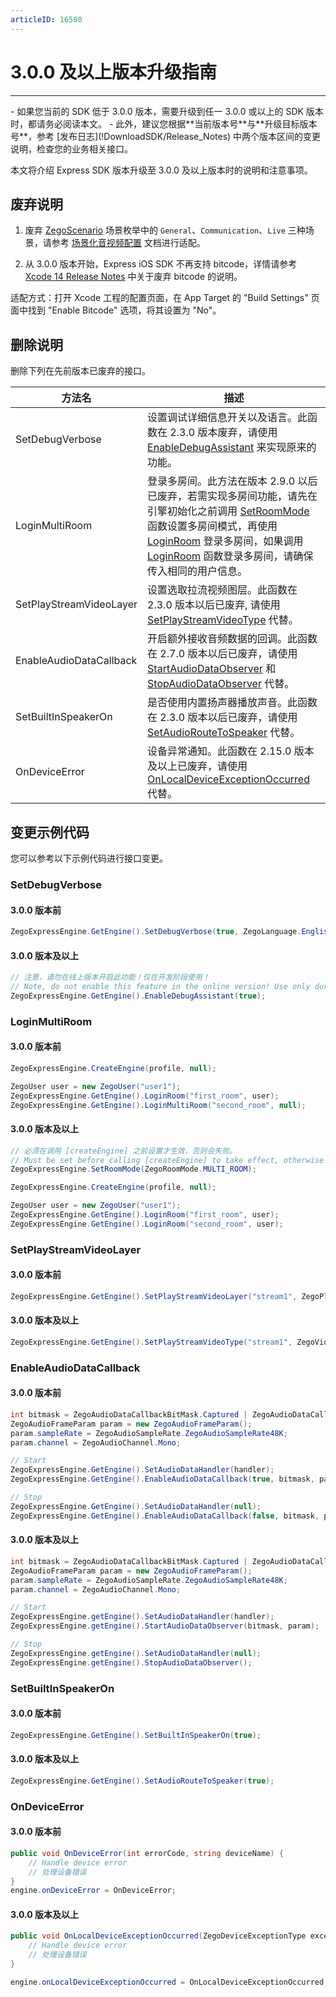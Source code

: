```yaml
---
articleID: 16580
---
```

<style>
table th:nth-of-type(1) {min-width: 120px; width: 30%;}
table {width: 100%;}
</style>

# 3.0.0 及以上版本升级指南

---

<Warning title="注意">
- 如果您当前的 SDK 低于 3.0.0 版本，需要升级到任一 3.0.0 或以上的 SDK 版本时，都请务必阅读本文。
- 此外，建议您根据**当前版本号**与**升级目标版本号**，参考 [发布日志](!DownloadSDK/Release_Notes) 中两个版本区间的变更说明，检查您的业务相关接口。
</Warning>


本文将介绍 Express SDK 版本升级至 3.0.0 及以上版本时的说明和注意事项。

## 废弃说明

1. 废弃 [ZegoScenario](@-ZegoScenario) 场景枚举中的 `General`、`Communication`、`Live` 三种场景，请参考 [场景化音视频配置](!video_proflie) 文档进行适配。

2. 从 3.0.0 版本开始，Express iOS SDK 不再支持 bitcode，详情请参考 [Xcode 14 Release Notes](https://developer.apple.com/documentation/xcode-release-notes/xcode-14-release-notes#Deprecations) 中关于废弃 bitcode 的说明。

<div class="mk-hint">

适配方式：打开 Xcode 工程的配置页面，在 App Target 的 "Build Settings" 页面中找到 "Enable Bitcode" 选项，将其设置为 "No"。
</div>


    

## 删除说明

删除下列在先前版本已废弃的接口。

方法名 | 描述 |
--- | --- |
SetDebugVerbose | 设置调试详细信息开关以及语言。此函数在 2.3.0 版本废弃，请使用 [EnableDebugAssistant](@EnableDebugAssistant) 来实现原来的功能。
LoginMultiRoom | 登录多房间。此方法在版本 2.9.0 以后已废弃，若需实现多房间功能，请先在引擎初始化之前调用 [SetRoomMode](@SetRoomMode) 函数设置多房间模式，再使用 [LoginRoom](@LoginRoom) 登录多房间，如果调用 [LoginRoom](@LoginRoom) 函数登录多房间，请确保传入相同的用户信息。
SetPlayStreamVideoLayer | 设置选取拉流视频图层。此函数在 2.3.0 版本以后已废弃, 请使用 [SetPlayStreamVideoType](@SetPlayStreamVideoType) 代替。
EnableAudioDataCallback | 开启额外接收音频数据的回调。此函数在 2.7.0 版本以后已废弃，请使用 [StartAudioDataObserver](@StartAudioDataObserver) 和 [StopAudioDataObserver](@StopAudioDataObserver) 代替。
SetBuiltInSpeakerOn | 是否使用内置扬声器播放声音。此函数在 2.3.0 版本以后已废弃，请使用 [SetAudioRouteToSpeaker](@SetAudioRouteToSpeaker) 代替。
OnDeviceError | 设备异常通知。此函数在 2.15.0 版本及以上已废弃，请使用 [OnLocalDeviceExceptionOccurred](@OnLocalDeviceExceptionOccurred) 代替。

## 变更示例代码

您可以参考以下示例代码进行接口变更。

### SetDebugVerbose

#### 3.0.0 版本前

```cs
ZegoExpressEngine.GetEngine().SetDebugVerbose(true, ZegoLanguage.English);
```

#### 3.0.0 版本及以上

```cs
// 注意，请勿在线上版本开启此功能！仅在开发阶段使用！
// Note, do not enable this feature in the online version! Use only during development phase!"
ZegoExpressEngine.GetEngine().EnableDebugAssistant(true);
```

### LoginMultiRoom

#### 3.0.0 版本前

```cs
ZegoExpressEngine.CreateEngine(profile, null);

ZegoUser user = new ZegoUser("user1");
ZegoExpressEngine.GetEngine().LoginRoom("first_room", user);
ZegoExpressEngine.GetEngine().LoginMultiRoom("second_room", null);
```

#### 3.0.0 版本及以上



```cs
// 必须在调用 [createEngine] 之前设置才生效，否则会失败。
// Must be set before calling [createEngine] to take effect, otherwise it will fail.
ZegoExpressEngine.SetRoomMode(ZegoRoomMode.MULTI_ROOM);

ZegoExpressEngine.CreateEngine(profile, null);

ZegoUser user = new ZegoUser("user1");
ZegoExpressEngine.GetEngine().LoginRoom("first_room", user);
ZegoExpressEngine.GetEngine().LoginRoom("second_room", user);
```

### SetPlayStreamVideoLayer

#### 3.0.0 版本前

```cs
ZegoExpressEngine.GetEngine().SetPlayStreamVideoLayer("stream1", ZegoPlayerVideoLayer.Auto);
```

#### 3.0.0 版本及以上



```cs
ZegoExpressEngine.GetEngine().SetPlayStreamVideoType("stream1", ZegoVideoStreamType.Default);
```

### EnableAudioDataCallback

#### 3.0.0 版本前

```cs
int bitmask = ZegoAudioDataCallbackBitMask.Captured | ZegoAudioDataCallbackBitMask.Player;
ZegoAudioFrameParam param = new ZegoAudioFrameParam();
param.sampleRate = ZegoAudioSampleRate.ZegoAudioSampleRate48K;
param.channel = ZegoAudioChannel.Mono;

// Start
ZegoExpressEngine.GetEngine().SetAudioDataHandler(handler);
ZegoExpressEngine.GetEngine().EnableAudioDataCallback(true, bitmask, param);

// Stop
ZegoExpressEngine.GetEngine().SetAudioDataHandler(null);
ZegoExpressEngine.GetEngine().EnableAudioDataCallback(false, bitmask, param);
```

#### 3.0.0 版本及以上

```cs
int bitmask = ZegoAudioDataCallbackBitMask.Captured | ZegoAudioDataCallbackBitMask.Player;
ZegoAudioFrameParam param = new ZegoAudioFrameParam();
param.sampleRate = ZegoAudioSampleRate.ZegoAudioSampleRate48K;
param.channel = ZegoAudioChannel.Mono;

// Start
ZegoExpressEngine.getEngine().SetAudioDataHandler(handler);
ZegoExpressEngine.getEngine().StartAudioDataObserver(bitmask, param);

// Stop
ZegoExpressEngine.getEngine().SetAudioDataHandler(null);
ZegoExpressEngine.getEngine().StopAudioDataObserver();
```

### SetBuiltInSpeakerOn

#### 3.0.0 版本前

```cs
ZegoExpressEngine.GetEngine().SetBuiltInSpeakerOn(true);
```


#### 3.0.0 版本及以上

```cs
ZegoExpressEngine.GetEngine().SetAudioRouteToSpeaker(true);
```

### OnDeviceError

#### 3.0.0 版本前


```cs
public void OnDeviceError(int errorCode, string deviceName) {
    // Handle device error
    // 处理设备错误
}
engine.onDeviceError = OnDeviceError;
```

#### 3.0.0 版本及以上

```cs
public void OnLocalDeviceExceptionOccurred(ZegoDeviceExceptionType exceptionType, ZegoDeviceType deviceType, string deviceID) {
    // Handle device error
    // 处理设备错误
}

engine.onLocalDeviceExceptionOccurred = OnLocalDeviceExceptionOccurred;
```
